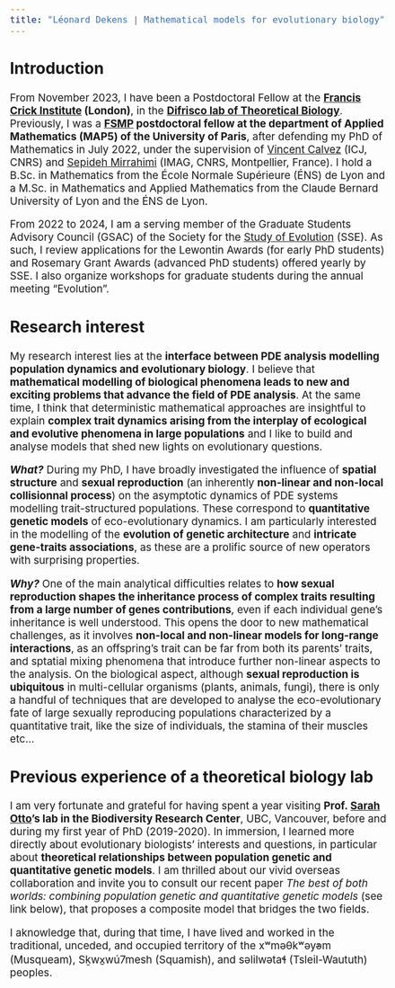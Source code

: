 ```yaml
---
title: "Léonard Dekens | Mathematical models for evolutionary biology"
---
```


<style type="text/css">
  body{
  font-size: 14pt;
}
</style>

## Introduction

From November 2023, I have been a Postdoctoral Fellow at the __[Francis Crick Institute](https://www.crick.ac.uk/) (London)__, in the __[Difrisco lab of Theoretical Biology](https://www.crick.ac.uk/research/labs/james-difrisco)__. Previously, I was a __[FSMP](https://sciencesmaths-paris.fr/en/) postdoctoral fellow at the department of Applied Mathematics (MAP5) of the University of Paris__, after defending my PhD of Mathematics in July 2022, under the supervision of [Vincent Calvez](https://vcalvez.perso.math.cnrs.fr/) (ICJ, CNRS) and [Sepideh Mirrahimi](https://imag.umontpellier.fr/~mirrahimi/) (IMAG, CNRS, Montpellier, France). I hold a B.Sc. in Mathematics from the École Normale Supérieure (ÉNS) de Lyon and a M.Sc. in Mathematics and Applied Mathematics from the Claude Bernard University of Lyon and the ÉNS de Lyon. 

From 2022 to 2024, I am a serving member of the Graduate Students Advisory Council (GSAC) of the Society for the [Study of Evolution](https://www.evolutionsociety.org/) (SSE). As such, I review applications for the Lewontin Awards (for early PhD students) and Rosemary Grant Awards (advanced PhD students) offered yearly by SSE. I also organize workshops for graduate students during the annual meeting "Evolution".


## Research interest  

My research interest lies at the __interface between PDE analysis modelling population dynamics and evolutionary biology__. I believe that __mathematical modelling of biological phenomena leads to new and exciting problems that advance the field of PDE analysis__. At the same time, I think that deterministic mathematical approaches are insightful to explain __complex trait dynamics arising from the interplay of ecological and evolutive phenomena in large populations__ and I like to build and analyse models that shed new lights on evolutionary questions. 

__*What?*__ During my PhD, I have broadly investigated the influence of __spatial structure__ and __sexual reproduction__ (an inherently __non-linear and non-local collisionnal  process__) on the asymptotic dynamics of PDE systems modelling trait-structured populations. These correspond to __quantitative genetic models__ of eco-evolutionary dynamics. I am particularly interested in the modelling of the __evolution of genetic architecture__ and __intricate gene-traits associations__, as these are a prolific source of new operators with surprising properties.

__*Why?*__ One of the main analytical difficulties relates to __how sexual reproduction shapes the inheritance process of complex traits resulting from a large number of genes contributions__, even if each individual gene's inheritance is well understood. This opens the door to new mathematical challenges, as it involves __non-local and non-linear models for long-range interactions__,  as an offspring's trait can be far from both its parents' traits, and sptatial mixing phenomena that introduce further non-linear aspects to the analysis.
On the biological aspect, although __sexual reproduction is ubiquitous__ in multi-cellular organisms (plants, animals, fungi), there is only a handful of techniques that are developed to analyse the eco-evolutionary fate of large sexually reproducing populations characterized by a quantitative trait, like the size of individuals, the stamina of their muscles etc... 

## Previous experience of a theoretical biology lab

I am very fortunate and grateful for having spent a year visiting __Prof. [Sarah Otto](https://www.zoology.ubc.ca/~otto/)'s lab in the Biodiversity Research Center__, UBC, Vancouver, before and during my first year of PhD (2019-2020). In immersion, I learned more directly about evolutionary biologists' interests and questions, in particular about __theoretical relationships between population genetic and quantitative genetic models__. I am thrilled about our vivid overseas collaboration and invite you to consult our recent paper *The best of both worlds: combining population genetic and quantitative genetic models* (see link below), that proposes a composite model that bridges the two fields.

I aknowledge that, during that time, I have lived and worked in the traditional, unceded, and occupied territory of the xʷməθkʷəy̓əm (Musqueam), Sḵwx̱wú7mesh (Squamish), and səlilwətaɬ (Tsleil-Waututh) peoples.
